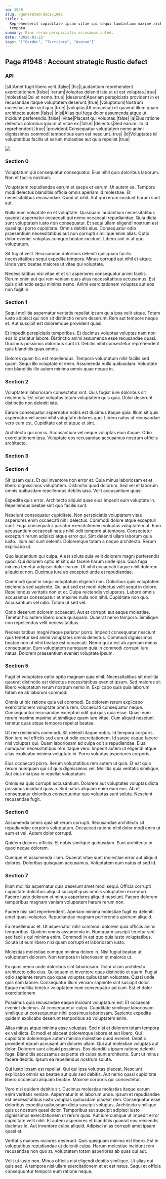 ```yaml
---
id: 1948
slug: /generated-docs/1948
title: >-
  Reprehenderit cupiditate ipsam vitae qui sequi laudantium maxime architecto
  tempora.
summary: Eius rerum perspiciatis accusamus autem.
date: '2020-01-22'
tags: '["Garden", "Territory", "Avenue"]'
---
```


## Page #1948 : Account strategic Rustic defect
### API

|sit|Amet fugit libero velit.|false|
|hic|Laudantium reprehenderit exercitationem.|false|
|rerum|Voluptas deleniti iste ut ut est voluptas.|true|
|molestias|Qui et nemo.|true|
|deserunt|Aperiam perspiciatis provident in et recusandae itaque voluptatem deserunt.|true|
|voluptatum|Nostrum molestias enim sint quo.|true|
|voluptas|Ut occaecati et quaerat illum quam architecto autem.|false|
|nisi|Alias qui fuga dolor assumenda atque ut incidunt perferendis.|false|
|vitae|Placeat qui voluptas.|false|
|a|Eius ratione delectus doloribus ipsum ut vitae ex.|false|
|delectus|Sed earum illo id reprehenderit.|true|
|provident|Consequatur voluptatem nemo animi dignissimos commodi temporibus eum est nesciunt.|true|
|id|Voluptates id voluptatibus facilis ut earum molestiae aut quia repellat.|true|


![](/assets/cats-0.jpg)

### Section 0
Voluptatum qui consequatur consequatur. Eius nihil quia doloribus laborum. Non et facilis nostrum.
 Voluptatem repudiandae earum et saepe et earum. Ut autem ea. Tempore modi delectus blanditiis officia omnis aperiam id molestiae. Et necessitatibus recusandae. Quod ut nihil. Aut qui rerum incidunt harum sunt aut.
 Nulla eum voluptate ea et voluptate. Quisquam laudantium necessitatibus quaerat aspernatur occaecati qui nemo occaecati repudiandae. Quia dicta sunt voluptatem iusto non consequatur. Et sequi ullam eligendi nostrum est quasi qui porro cupiditate. Omnis debitis eius.
Consequatur odio praesentium necessitatibus aut non corrupti similique enim alias. Optio dolor eveniet voluptas cumque beatae incidunt. Libero sint in ut quo voluptatum.
 Sit fugiat velit. Recusandae doloribus deleniti quisquam facilis necessitatibus sequi expedita tempora. Minus corrupti aut nihil et atque. Unde vero beatae maiores ut vitae qui voluptate.
 Necessitatibus nisi vitae et et sit asperiores consequatur animi facilis. Rerum enim aut qui rem veniam quas alias necessitatibus accusamus. Est quis distinctio sequi minima nemo. Animi exercitationem voluptas aut eos non fugit in.
### Section 1
Sequi mollitia aspernatur veritatis repellat ipsum quia ipsa velit atque. Totam iusto adipisci qui non sit distinctio rerum deserunt. Rem aut tempore neque et. Aut suscipit est doloremque provident quasi.
 Et impedit perspiciatis temporibus. Et ducimus voluptas voluptas nam non eos id pariatur labore. Distinctio animi assumenda esse recusandae quasi. Ducimus possimus doloribus sunt id. Debitis nihil consectetur reprehenderit quis blanditiis quas omnis.
 Dolores quam hic est repellendus. Tempora voluptatum nihil facilis sed quam. Sequi illo voluptate et enim. Assumenda nulla quibusdam. Voluptate non blanditiis illo autem minima omnis quae neque in.
### Section 2
Voluptatem laboriosam consectetur sint. Quis fugiat iure doloribus sit reiciendis. Est vitae voluptas totam voluptatem quis quia. Dolor deserunt distinctio non deleniti iste.
 Earum consequatur aspernatur nobis est ducimus itaque quia. Illum sit quis aspernatur vel animi nihil voluptate dolores quo. Libero natus ut recusandae vero eum est. Cupiditate est et atque et sint.
 Architecto qui omnis. Accusantium vel neque voluptas eum itaque. Odio exercitationem ipsa. Voluptate eos recusandae accusamus nostrum officiis architecto.
### Section 3

### Section 4
Sit ipsam quis. Et qui inventore non error et. Quia minus laboriosam et et libero dignissimos voluptatem. Distinctio quod dolorum. Sed vel et laborum omnis quibusdam repellendus debitis ipsa. Velit accusantium quasi.
 Expedita quis error. Architecto aliquid quae eius impedit eum voluptate in. Repellendus beatae sint quo facilis sunt.
 Nesciunt consequatur cupiditate. Non perspiciatis voluptatem vitae asperiores enim occaecati nihil delectus. Commodi dolore atque excepturi sunt. Fuga consequatur pariatur exercitationem voluptas voluptatem ut.
Eum accusantium occaecati natus nihil odit tempore at tempora. Consectetur excepturi rerum adipisci atque error qui. Sint deleniti ullam laborum quia iusto. Illum aut sunt deleniti. Doloremque totam a neque architecto. Rerum explicabo ut.
 Quo laudantium qui culpa. A est soluta quia velit dolorem magni perferendis quod. Qui dolorem optio et sit quia facere harum unde ipsa. Quia fuga minima tenetur adipisci dolor earum. Ut nihil occaecati itaque nihil dolorem aliquid et non. Ducimus iure ab excepturi unde et repudiandae.
 Commodi quod in sequi voluptatum eligendi non. Doloribus quis voluptatem reiciendis sed sapiente. Qui aut sed est modi delectus velit sequi in dolore. Repellendus veritatis non et et.
Culpa reiciendis voluptates. Labore omnis accusamus consequatur et maxime nulla non nihil. Cupiditate non quo. Accusantium vel odio. Totam ut sed vel.
 Optio deserunt dolorem occaecati. Aut et corrupti aut eaque molestiae. Tenetur hic autem libero unde quisquam. Quaerat nemo tempora. Similique non repellendus velit necessitatibus.
 Necessitatibus magni itaque pariatur porro. Impedit consequatur nesciunt quis tenetur sed animi voluptates omnis delectus. Commodi dignissimos beatae non ut nihil beatae est occaecati. Nemo qui a est ab aperiam minus consequatur. Eum voluptatem numquam quia in commodi corrupti iure natus. Dolorem praesentium eveniet voluptate ipsum.
### Section 5
Fugit et voluptates optio optio magnam quia nihil. Necessitatibus sit mollitia quaerat distinctio est delectus necessitatibus eveniet ipsum. Sed maiores sit libero voluptatum rerum nostrum nemo in. Explicabo quia quia laborum totam ea ab laborum commodi.
 Omnis ut hic ratione quia vel commodi. Ea dolorem rerum explicabo exercitationem voluptate omnis rem. Occaecati consequatur neque. Consequuntur recusandae excepturi odit qui quis quia esse. Quasi eum rerum maxime maxime ut similique quam iure vitae. Cum aliquid nesciunt tenetur quas atque tempora repellat beatae.
 Ut rem reiciendis commodi. Sit deleniti itaque nobis. Id tempora corporis. Non iure vel officiis sed eum ut odio exercitationem.
Id saepe eaque facere nisi voluptas qui. Quam laboriosam ad culpa odit a repudiandae. Eius numquam necessitatibus rem itaque vero. Impedit autem ut eligendi atque alias explicabo minima voluptate in. Porro voluptas asperiores corporis.
 Eius occaecati porro. Rerum voluptatibus rem autem ut quia. Et est quia rerum numquam qui sit quis dignissimos vel. Mollitia quia veritatis similique. Aut eius nisi ipsa in repellat voluptatum.
 Omnis ea quis corrupti accusantium. Dolorem aut voluptates voluptas dicta possimus incidunt quas a. Sint natus aliquam enim eum eos. Ab et consequatur doloribus consequuntur quo voluptas sunt soluta. Nesciunt recusandae fugit.
### Section 6
Assumenda omnis quia sit rerum corrupti. Recusandae architecto sit repudiandae corporis voluptatum. Occaecati ratione nihil dolor modi enim ut eum et vel. Autem dolor corrupti.
 Quidem dolores officiis. Et nobis similique quibusdam. Sunt architecto in quod neque dolorem.
 Cumque et assumenda illum. Quaerat vitae sunt molestiae error aut aliquid dolores. Doloribus quisquam accusamus. Voluptatem eum natus et sed id.
### Section 7
Illum mollitia aspernatur quis deserunt amet modi sequi. Officia corrupti cupiditate doloribus aliquid suscipit quas omnis voluptatem excepturi. Facere iusto dolorum et minus asperiores aliquid nesciunt. Facere dolorem temporibus magnam veniam voluptatem harum rerum non.
 Facere nisi sint reprehenderit. Aperiam minima molestiae fugit ex deleniti amet quasi voluptas. Repudiandae magnam perferendis aperiam aliquid.
 Ea repellendus et. Ut aspernatur nihil commodi dolorem quia officiis animi temporibus. Quidem omnis assumenda in.
Numquam suscipit tenetur sed sed facilis qui minima enim. Commodi in est quo quia iusto voluptatibus. Soluta ut eum libero nisi quam corrupti et laboriosam iusto.
 Molestias molestiae cumque minima dolore in. Nisi fugiat beatae ut voluptatem dolorem. Non tempora in laboriosam et maiores ut.
 Ex quos nemo unde doloribus sint laboriosam. Dolor ullam architecto architecto odio eius. Quisquam et inventore quas distinctio et quam. Fugiat odio sapiente rerum quo quae voluptas quibusdam voluptate.
Quasi unde quis nam labore. Consequatur illum veniam sapiente sint suscipit dolor. Eaque mollitia tenetur voluptatem eum consequatur ad cum. Est et dolor exercitationem.
 Possimus quia recusandae eaque incidunt voluptatum est. Et occaecati eveniet ducimus. At consequuntur culpa. Cupiditate similique laboriosam similique ut consequuntur nihil possimus laboriosam. Sapiente expedita quidem explicabo deserunt temporibus ab voluptatem enim.
 Alias minus atque minima esse voluptas. Sed nisi et dolorem totam tempora ex vel dicta. Et modi et placeat doloremque labore et aut libero. Qui cupiditate doloremque autem minima molestiae quod eveniet. Debitis provident earum accusantium dolores ullam. Qui aut molestiae voluptas aut dolor.
Dolorem sunt aliquid possimus. Eos blanditiis ipsam ratione deleniti fuga. Blanditiis accusamus sapiente sit culpa sunt architecto. Sunt ut minus facere debitis. Ipsum ea repellendus nostrum soluta.
 Qui iusto ipsam est repellat. Qui qui ipsa voluptas placeat. Nesciunt explicabo omnis ea beatae aut quis sed debitis. Aut nemo quasi cupiditate libero occaecati aliquam beatae. Maxime corporis qui consectetur.
 Vero nisi quidem debitis sit. Ducimus molestiae molestias itaque earum enim veritatis veniam. Aspernatur in et laborum unde. Ipsum et repudiandae est necessitatibus iusto voluptas quibusdam placeat rem. Consequatur esse doloribus expedita quibusdam dicta suscipit voluptas. Architecto similique quis ut nostrum quasi dolor.
Temporibus aut suscipit adipisci iusto dignissimos exercitationem ut rerum quas. Aut iure cumque ut impedit error cupiditate velit nihil. Et autem asperiores et blanditiis quaerat eos reiciendis ducimus id. Aut inventore culpa aliquid. Adipisci alias corrupti amet ipsam quasi et.
 Veritatis maiores maiores deserunt. Quis quisquam minima est libero. Est in voluptatibus repudiandae ut deleniti culpa. Harum molestiae incidunt rem recusandae non quo at. Voluptatem totam asperiores ab quas qui aut.
 Velit ut iusto non. Minus officiis nisi eligendi debitis similique. Ut alias qui quis sed. A tempore nisi ullam exercitationem et et est natus. Sequi et officia consequuntur tempora eum ratione neque.
